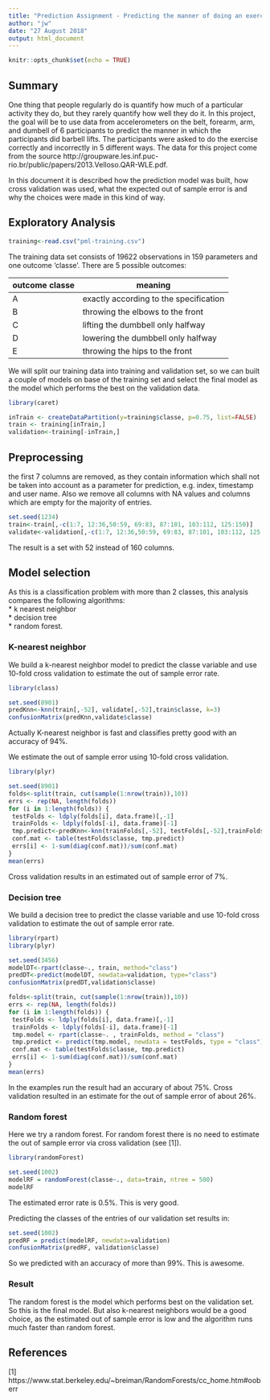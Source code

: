 ```yaml
---
title: "Prediction Assignment - Predicting the manner of doing an exercise"
author: "jw"
date: "27 August 2018"
output: html_document
---
```


```r
knitr::opts_chunk$set(echo = TRUE)
```

## Summary

One thing that people regularly do is quantify how much of a particular activity they do, but they rarely quantify how well they do it. In this project, the goal will be to use data from accelerometers on the belt, forearm, arm, and dumbell of 6 participants to predict the manner in which the participants did barbell lifts. The participants were asked to do the exercise correctly and incorrectly in 5 different ways. The data for this project come from the source 
http://groupware.les.inf.puc-rio.br/public/papers/2013.Velloso.QAR-WLE.pdf.

In this document it is described how the prediction model was built, how cross validation was used, what the expected out of sample error is and why the choices were made in this kind of way.

## Exploratory Analysis

```r
training<-read.csv("pml-training.csv")
```

The training data set consists of $19622$ observations in $159$ parameters and one outcome 'classe'. There are $5$ possible outcomes:

|outcome classe |meaning                                 |
|---------------|----------------------------------------|
|A              |exactly according to the specification  |
|B              |throwing the elbows to the front        |
|C              |lifting the dumbbell only halfway       |
|D              |lowering the dumbbell only halfway      |
|E              |throwing the hips to the front          |

We will split our training data into training and validation set, so we can built a couple of models on base of the training set and select the final model as the model which performs the best on the validation data.

```r
library(caret)
```

```r
inTrain <- createDataPartition(y=training$classe, p=0.75, list=FALSE)
train <- training[inTrain,]
validation<-training[-inTrain,]
```

## Preprocessing

the first $7$ columns are removed, as they contain information which shall not be taken into account as a parameter for prediction, e.g. index, timestamp and user name.
Also we remove all columns with NA values and columns which are empty for the majority of entries.

```r
set.seed(1234)
train<-train[,-c(1:7, 12:36,50:59, 69:83, 87:101, 103:112, 125:150)]
validate<-validation[,-c(1:7, 12:36,50:59, 69:83, 87:101, 103:112, 125:150)]
```

The result is a set with $52$ instead of $160$ columns.

## Model selection

As this is a classification problem with more than $2$ classes, this analysis compares the following algorithms:  
  * k nearest neighbor  
  * decision tree  
  * random forest.  

### K-nearest neighbor

We build a k-nearest neighbor model to predict the classe variable and use 10-fold cross validation to estimate the out of sample error rate.
```r
library(class)
```

```r
set.seed(8901)
predKnn<-knn(train[,-52], validate[,-52],train$classe, k=3)
confusionMatrix(predKnn,validate$classe)
```

Actually K-nearest neighbor is fast and classifies pretty good with an accuracy of $94$%.

We estimate the out of sample error using 10-fold cross validation.

```r
library(plyr)
```

```r
set.seed(8901)
folds<-split(train, cut(sample(1:nrow(train)),10))
errs <- rep(NA, length(folds))
for (i in 1:length(folds)) {
 testFolds <- ldply(folds[i], data.frame)[,-1]
 trainFolds <- ldply(folds[-i], data.frame)[-1]
 tmp.predict<-predKnn<-knn(trainFolds[,-52], testFolds[,-52],trainFolds$classe, k=3)
 conf.mat <- table(testFolds$classe, tmp.predict)
 errs[i] <- 1-sum(diag(conf.mat))/sum(conf.mat)
}
mean(errs)
```

Cross validation results in an estimated out of sample error of $7$%.

### Decision tree
We build a decision tree to predict the classe variable and use 10-fold cross validation to estimate the out of sample error rate.

```r
library(rpart)
library(plyr)
```

```r
set.seed(3456)
modelDT<-rpart(classe~., train, method="class")
predDT<-predict(modelDT, newdata=validation, type="class")
confusionMatrix(predDT,validation$classe)

folds<-split(train, cut(sample(1:nrow(train)),10))
errs <- rep(NA, length(folds))
for (i in 1:length(folds)) {
 testFolds <- ldply(folds[i], data.frame)[,-1]
 trainFolds <- ldply(folds[-i], data.frame)[-1]
 tmp.model <- rpart(classe~. , trainFolds, method = "class")
 tmp.predict <- predict(tmp.model, newdata = testFolds, type = "class")
 conf.mat <- table(testFolds$classe, tmp.predict)
 errs[i] <- 1-sum(diag(conf.mat))/sum(conf.mat)
}
mean(errs)
```

In the examples run the result had an accurary of about $75$%. Cross validation resulted in an estimate for the out of sample error of about $26$%.

### Random forest

Here we try a random forest. For random forest there is no need to estimate the out of sample error via cross validation (see [1]).

```r
library(randomForest)
```

```r
set.seed(1002)
modelRF = randomForest(classe~., data=train, ntree = 500)
modelRF
```

The estimated error rate is $0.5$%. This is very good.

Predicting the classes of the entries of our validation set results in:
```r
set.seed(1002)
predRF = predict(modelRF, newdata=validation)
confusionMatrix(predRF, validation$classe)
```

So we predicted with an accuracy of more than $99$%. This is awesome.

### Result

The random forest is the model which performs best on the validation set. So this is the final model. But also k-nearest neighbors would be a good choice, as the estimated out of sample error is low and the algorithm runs much faster than random forest.

## References
[1] https://www.stat.berkeley.edu/~breiman/RandomForests/cc_home.htm#ooberr
